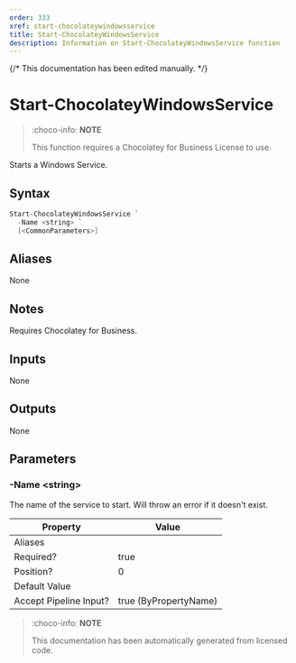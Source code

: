 ```yaml
---
order: 333
xref: start-chocolateywindowsservice
title: Start-ChocolateyWindowsService
description: Information on Start-ChocolateyWindowsService function
---
```


{/* This documentation has been edited manually. */}

# Start-ChocolateyWindowsService

> :choco-info: **NOTE**
> 
> This function requires a Chocolatey for Business License to use.

Starts a Windows Service.

## Syntax

~~~powershell
Start-ChocolateyWindowsService `
  -Name <string> `
  [<CommonParameters>]
~~~


## Aliases

None

## Notes
Requires Chocolatey for Business.

## Inputs

None

## Outputs

None

## Parameters

###  -Name &lt;string&gt;
The name of the service to start. Will throw an error if it doesn't exist.


Property               | Value
---------------------- | ---------------------
Aliases                |
Required?              | true
Position?              | 0
Default Value          |
Accept Pipeline Input? | true (ByPropertyName)




<Xref title="Function Reference" value="powershell-reference" />

> :choco-info: **NOTE**
> 
> This documentation has been automatically generated from licensed code.
